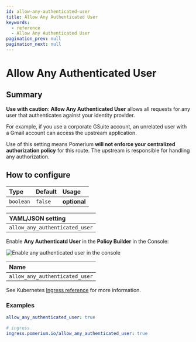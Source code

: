```yaml
---
id: allow-any-authenticated-user
title: Allow Any Authenticated User
keywords:
  - reference
  - Allow Any Authenticated User
pagination_prev: null
pagination_next: null
---
```



# Allow Any Authenticated User

## Summary

**Use with caution**: **Allow Any Authenticated User** allows all requests for any user that authenticates against your identity provider.

For example, if you use a corporate GSuite account, an unrelated user with a Gmail account can access the upstream application.

Use of this setting means Pomerium **will not enforce your centralized authorization policy** for this route. The upstream is responsible for handling any authorization.

## How to configure

| **Type** | **Default** | **Usage** |
| :--- | :--- | :--- |
| `boolean` | `false` | **optional** |

<Tabs>
<TabItem value="Core" label="Core">

| **YAML**/**JSON** setting |
| :--- |
| `allow_any_authenticated_user` |

</TabItem>
<TabItem value="Enterprise" label="Enterprise">

Enable **Any Authenticatd User** in the **Policy Builder** in the Console:

![Enable any authenticated user in the console](../img/routes/allow-any-authenticated-user/allow-any-user.png)

</TabItem>
<TabItem value="Kubernetes" label="Kubernetes">

| **Name** |
| :--- |
| `allow_any_authenticated_user` |

See Kubernetes [Ingress reference](/docs/deploying/k8s/ingress#annotations) for more information.

</TabItem>
</Tabs>

### Examples

```yaml
allow_any_authenticated_user: true

# ingress
ingress.pomerium.io/allow_any_authenticated_user: true
```
